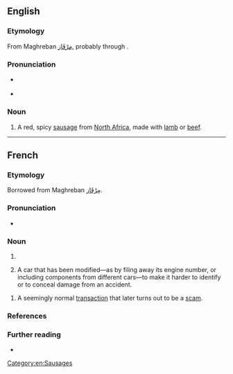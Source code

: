 ==English==
{{wikipedia}}

===Etymology===
From Maghreban {{etyl|ar|en}} [[مِرْقَاز]], probably through {{etyl|fr|en}} {{m|fr|merguez}}.

===Pronunciation===
* {{a|UK}} {{IPA|/mɛə.ˈɡɛz/|lang=en}}
* {{a|US}} {{IPA|/mɛɹ.ˈɡɛz/|lang=en}}

===Noun===
{{en-noun|-}}

# A red, spicy [[sausage]] from [[North Africa]], made with [[lamb]] or [[beef]].

[[Category:en:Sausages]]

----

==French==

===Etymology===
Borrowed from Maghreban {{etyl|ar|fr}} [[مِرْقَاز]].

===Pronunciation===
* {{fr-IPA|merguèze}}

===Noun===
{{fr-noun|f|merguez}}

# {{l|en|merguez|Merguez}}
# {{lb|fr|slang}} A car that has been modified—as by filing away its engine number, or including components from different cars—to make it harder to identify or to conceal damage from an accident.<ref>
{{cite-web|url=http://www.courrierdemantes.com/news/fullstory.php/aid/16537/Petit_lexique_du_jargon_des_flics.html
|title=Petit lexique du jargon des flics
|editor=Le Courrier de Mantes
|accessdate=23 January 2008
}}</ref>
# {{lb|fr|slang|by extension}} A seemingly normal [[transaction]] that later turns out to be a [[scam]].

===References===
<references/>

===Further reading===
* {{R:TLFi}}